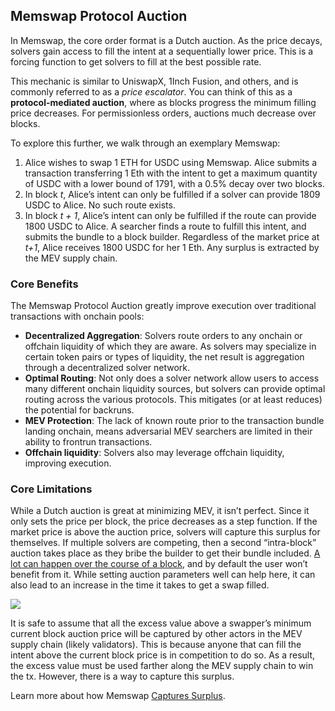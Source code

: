## Memswap Protocol Auction

In Memswap, the core order format is a Dutch auction. As the price decays, solvers gain access to fill the intent at a sequentially lower price. This is a forcing function to get solvers to fill at the best possible rate.

This mechanic is similar to UniswapX, 1Inch Fusion, and others, and is commonly referred to as a _price escalator_. You can think of this as a **protocol-mediated auction**, where as blocks progress the minimum filling price decreases. For permissionless orders, auctions much decrease over blocks.

To explore this further, we walk through an exemplary Memswap:

1. Alice wishes to swap 1 ETH for USDC using Memswap. Alice submits a transaction transferring 1 Eth with the intent to get a maximum quantity of USDC with a lower bound of 1791, with a 0.5% decay over two blocks.
2. In block _t_, Alice’s intent can only be fulfilled if a solver can provide 1809 USDC to Alice. No such route exists.
3. In block _t + 1_, Alice’s intent can only be fulfilled if the route can provide 1800 USDC to Alice. A searcher finds a route to fulfill this intent, and submits the bundle to a block builder. Regardless of the market price at _t+1_, Alice receives 1800 USDC for her 1 Eth. Any surplus is extracted by the MEV supply chain.

### Core Benefits

The Memswap Protocol Auction greatly improve execution over traditional transactions with onchain pools:

- **Decentralized Aggregation**: Solvers route orders to any onchain or offchain liquidity of which they are aware. As solvers may specialize in certain token pairs or types of liquidity, the net result is aggregation through a decentralized solver network.
- **Optimal Routing**: Not only does a solver network allow users to access many different onchain liquidity sources, but solvers can provide optimal routing across the various protocols. This mitigates (or at least reduces) the potential for backruns.
- **MEV Protection**: The lack of known route prior to the transaction bundle landing onchain, means adversarial MEV searchers are limited in their ability to frontrun transactions.
- **Offchain liquidity**: Solvers also may leverage offchain liquidity, improving execution.

### Core Limitations

While a Dutch auction is great at minimizing MEV, it isn’t perfect. Since it only sets the price per block, the price decreases as a step function. If the market price is above the auction price, solvers will capture this surplus for themselves. If multiple solvers are competing, then a second “intra-block” auction takes place as they bribe the builder to get their bundle included. [A lot can happen over the course of a block](https://twitter.com/0x81B/status/1679523684837625856?s=20), and by default the user won’t benefit from it. While setting auction parameters well can help here, it can also lead to an increase in the time it takes to get a swap filled.

![](../../public/pa-mev.png)

It is safe to assume that all the excess value above a swapper’s minimum current block auction price will be captured by other actors in the MEV supply chain (likely validators). This is because anyone that can fill the intent above the current block price is in competition to do so. As a result, the excess value must be used farther along the MEV supply chain to win the tx. However, there is a way to capture this surplus.

Learn more about how Memswap [Captures Surplus](/order-flow-auctions/capturing-surplus-and-auction-design).
